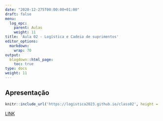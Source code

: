 ---
date: "2020-12-275T00:00:00+01:00"
draft: false
menu:
  log_epc:
    parent: Aulas
    weight: 11
title: 'Aula 02 - Logística e Cadeia de suprimentos'
editor_options: 
  markdown: 
    wrap: 70
output: 
  blogdown::html_page:
    toc: true
type: docs
weight: 11
---

## Apresentação

```{r echo=FALSE, message=FALSE, warning=FALSE}
knitr::include_url('https://logistica2023.github.io/class02', height = "400px")
```

[LINK](https://logistica2023.github.io/class02)
